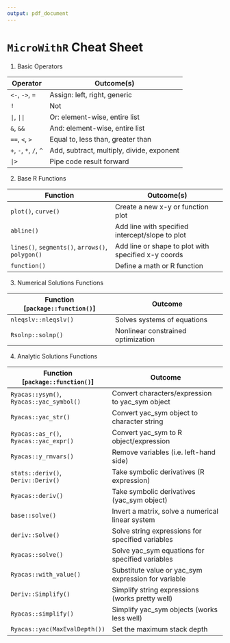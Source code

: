 ```yaml
---
output: pdf_document
---
```


# `MicroWithR` Cheat Sheet

1.  Basic Operators

| Operator                | Outcome(s)                                |
|-------------------------|-------------------------------------------|
| `<-`, `->`, `=`         | Assign: left, right, generic              |
| `!`                     | Not                                       |
| `|`, `||`               | Or: element-wise, entire list             |
| `&`, `&&`               | And: element-wise, entire list            |
| `==`, `<`, `>`          | Equal to, less than, greater than         |
| `+`, `-`, `*`, `/`, `^` | Add, subtract, multiply, divide, exponent |
| `|>`                    | Pipe code result forward                  |

2.  Base R Functions

| Function                                         | Outcome(s)                                          |
|-----------------------------------|-------------------------------------|
| `plot()`, `curve()`                              | Create a new x-y or function plot                   |
| `abline()`                                       | Add line with specified intercept/slope to plot     |
| `lines()`, `segments()`, `arrows()`, `polygon()` | Add line or shape to plot with specified x-y coords |
| `function()`                                     | Define a math or R function                         |

3.  Numerical Solutions Functions

| Function [`package::function()`] | Outcome                            |
|----------------------------------|------------------------------------|
| `nleqslv::nleqslv()`             | Solves systems of equations        |
| `Rsolnp::solnp()`                | Nonlinear constrained optimization |

4.  Analytic Solutions Functions

| Function [`package::function()`]         | Outcome                                             |
|--------------------------------|----------------------------------------|
| `Ryacas::ysym()`, `Ryacas::yac_symbol()` | Convert characters/expression to yac_sym object     |
| `Ryacas::yac_str()`                      | Convert yac_sym object to character string          |
| `Ryacas::as_r()`, `Ryacas::yac_expr()`   | Convert yac_sym to R object/expression              |
| `Ryacas::y_rmvars()`                     | Remove variables (i.e. left-hand side)              |
| `stats::deriv()`, `Deriv::Deriv()`       | Take symbolic derivatives (R expression)            |
| `Ryacas::deriv()`                        | Take symbolic derivatives (yac_sym object)          |
| `base::solve()`                          | Invert a matrix, solve a numerical linear system    |
| `deriv::Solve()`                         | Solve string expressions for specified variables    |
| `Ryacas::solve()`                        | Solve yac_sym equations for specified variables     |
| `Ryacas::with_value()`                   | Substitute value or yac_sym expression for variable |
| `Deriv::Simplify()`                      | Simplify string expressions (works pretty well)     |
| `Ryacas::simplify()`                     | Simplify yac_sym objects (works less well)          |
| `Ryacas::yac(MaxEvalDepth())`            | Set the maximum stack depth                         |

